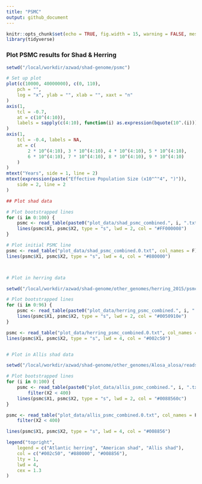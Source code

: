 ```yaml
---
title: "PSMC"
output: github_document
---
```


```r
knitr::opts_chunk$set(echo = TRUE, fig.width = 15, warning = FALSE, message = FALSE, dpi = 320)
library(tidyverse)
```


### Plot PSMC results for Shad & Herring
```r
setwd("/local/workdir/azwad/shad-genome/psmc")

# Set up plot
plot(c(10000, 40000000), c(0, 110),
    pch = "",
    log = "x", ylab = "", xlab = "", xaxt = "n"
)
axis(1,
    tcl = -0.7,
    at = c(10^(4:10)),
    labels = sapply(c(4:10), function(i) as.expression(bquote(10^.(i))))
)
axis(1,
    tcl = -0.4, labels = NA,
    at = c(
        2 * 10^(4:10), 3 * 10^(4:10), 4 * 10^(4:10), 5 * 10^(4:10),
        6 * 10^(4:10), 7 * 10^(4:10), 8 * 10^(4:10), 9 * 10^(4:10)
    )
)
mtext("Years", side = 1, line = 2)
mtext(expression(paste("Effective Population Size (x10"^"4", ")")),
    side = 2, line = 2
)

## Plot shad data

# Plot bootstrapped lines
for (i in 0:100) {
    psmc <- read_table(paste0("plot_data/shad_psmc_combined.", i, ".txt"), col_names = F)
    lines(psmc$X1, psmc$X2, type = "s", lwd = 2, col = "#FF000008")
}

# Plot initial PSMC line
psmc <- read_table("plot_data/shad_psmc_combined.0.txt", col_names = F)
lines(psmc$X1, psmc$X2, type = "s", lwd = 4, col = "#880000")



# Plot in herring data

setwd("/local/workdir/azwad/shad-genome/other_genomes/herring_2015/psmc_no_A_flag_mpileup")

# Plot bootstrapped lines
for (i in 0:96) {
    psmc <- read_table(paste0("plot_data/herring_psmc_combined.", i, ".txt"), col_names = F)
    lines(psmc$X1, psmc$X2, type = "s", lwd = 2, col = "#0050910e")
}

psmc <- read_table("plot_data/herring_psmc_combined.0.txt", col_names = F)
lines(psmc$X1, psmc$X2, type = "s", lwd = 4, col = "#002c50")


# Plot in Allis shad data

setwd("/local/workdir/azwad/shad-genome/other_genomes/Alosa_alosa/reads/psmc")

# Plot bootstrapped lines
for (i in 0:100) {
    psmc <- read_table(paste0("plot_data/allis_psmc_combined.", i, ".txt"), col_names = F) %>%
        filter(X2 < 400)
    lines(psmc$X1, psmc$X2, type = "s", lwd = 2, col = "#0088560c")
}

psmc <- read_table("plot_data/allis_psmc_combined.0.txt", col_names = F) %>%
    filter(X2 < 400)

lines(psmc$X1, psmc$X2, type = "s", lwd = 4, col = "#008856")

legend("topright",
    legend = c("Atlantic herring", "American shad", "Allis shad"),
    col = c("#002c50", "#880000", "#008856"),
    lty = 1,
    lwd = 4,
    cex = 1.3
)
```
